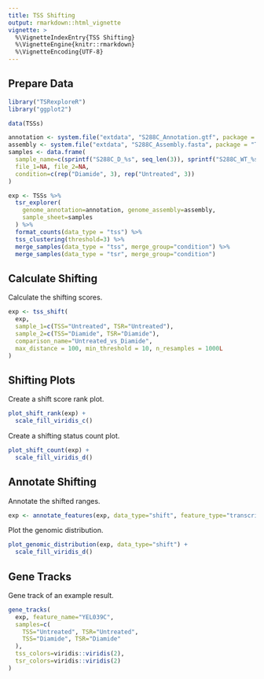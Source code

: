 ```yaml
---
title: TSS Shifting
output: rmarkdown::html_vignette
vignette: >
  %\VignetteIndexEntry{TSS Shifting}
  %\VignetteEngine{knitr::rmarkdown}
  %\VignetteEncoding{UTF-8}
---
```


## Prepare Data

```r
library("TSRexploreR")
library("ggplot2")

data(TSSs)

annotation <- system.file("extdata", "S288C_Annotation.gtf", package = "TSRexploreR")
assembly <- system.file("extdata", "S288C_Assembly.fasta", package = "TSRexploreR")
samples <- data.frame(
  sample_name=c(sprintf("S288C_D_%s", seq_len(3)), sprintf("S288C_WT_%s", seq_len(3))),
  file_1=NA, file_2=NA,
  condition=c(rep("Diamide", 3), rep("Untreated", 3))
)
```

```r
exp <- TSSs %>%
  tsr_explorer(
    genome_annotation=annotation, genome_assembly=assembly,
    sample_sheet=samples
  ) %>%
  format_counts(data_type = "tss") %>%
  tss_clustering(threshold=3) %>%  
  merge_samples(data_type = "tss", merge_group="condition") %>%
  merge_samples(data_type = "tsr", merge_group="condition")
```

## Calculate Shifting

Calculate the shifting scores.

```r
exp <- tss_shift(
  exp,
  sample_1=c(TSS="Untreated", TSR="Untreated"),
  sample_2=c(TSS="Diamide", TSR="Diamide"),
  comparison_name="Untreated_vs_Diamide",
  max_distance = 100, min_threshold = 10, n_resamples = 1000L
)
```

## Shifting Plots

Create a shift score rank plot.

```r
plot_shift_rank(exp) +
  scale_fill_viridis_c()
```

Create a shifting status count plot.

```r
plot_shift_count(exp) +
  scale_fill_viridis_d()
```

## Annotate Shifting

Annotate the shifted ranges.

```r
exp <- annotate_features(exp, data_type="shift", feature_type="transcript")
```

Plot the genomic distribution.

```r
plot_genomic_distribution(exp, data_type="shift") +
  scale_fill_viridis_d()
```

## Gene Tracks

Gene track of an example result.

```r
gene_tracks(
  exp, feature_name="YEL039C",
  samples=c(
    TSS="Untreated", TSR="Untreated",
    TSS="Diamide", TSR="Diamide"
  ),
  tss_colors=viridis::viridis(2),
  tsr_colors=viridis::viridis(2)
)
```
